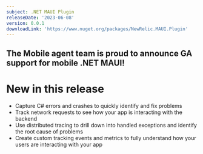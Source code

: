 ```yaml
---
subject: .NET MAUI Plugin
releaseDate: '2023-06-08'
version: 0.0.1
downloadLink: 'https://www.nuget.org/packages/NewRelic.MAUI.Plugin'
---
```


## The Mobile agent team is proud to announce GA support for mobile .NET MAUI!

# New in this release
* Capture C# errors and crashes to quickly identify and fix problems
* Track network requests to see how your app is interacting with the backend
* Use distributed tracing to drill down into handled exceptions and identify the root cause of problems
* Create custom tracking events and metrics to fully understand how your users are interacting with your app